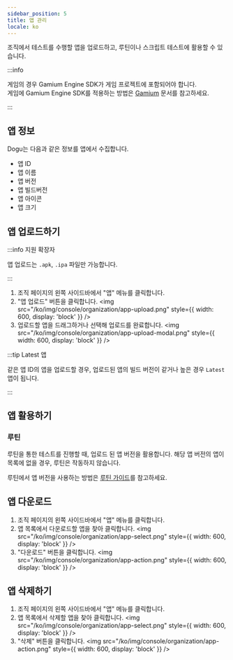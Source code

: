 ```yaml
---
sidebar_position: 5
title: 앱 관리
locale: ko
---
```



조직에서 테스트를 수행할 앱을 업로드하고, 루틴이나 스크립트 테스트에 활용할 수 있습니다.

:::info

게임의 경우 Gamium Engine SDK가 게임 프로젝트에 포함되어야 합니다.  
게임에 Gamium Engine SDK를 적용하는 방법은 [Gamium](https://gamium.dogutech.io) 문서를 참고하세요.

:::

## 앱 정보

Dogu는 다음과 같은 정보를 앱에서 수집합니다.

- 앱 ID
- 앱 이름
- 앱 버전
- 앱 빌드버전
- 앱 아이콘
- 앱 크기

## 앱 업로드하기

:::info 지원 확장자

앱 업로드는 `.apk`, `.ipa` 파일만 가능합니다.

:::

<OrganizationMemberPermission prefix="앱 업로드는" />

1. 조직 페이지의 왼쪽 사이드바에서 "앱" 메뉴를 클릭합니다.
2. "앱 업로드" 버튼을 클릭합니다.
   <img
     src="/ko/img/console/organization/app-upload.png"
     style={{ width: 600, display: 'block' }}
   />
3. 업로드할 앱을 드래그하거나 선택해 업로드를 완료합니다.
   <img
     src="/ko/img/console/organization/app-upload-modal.png"
     style={{ width: 600, display: 'block' }}
   />

:::tip Latest 앱

같은 앱 ID의 앱을 업로드할 경우, 업로드된 앱의 빌드 버전이 같거나 높은 경우 `Latest` 앱이 됩니다.

:::

## 앱 활용하기

### 루틴

루틴을 통한 테스트를 진행할 때, 업로드 된 앱 버전을 활용합니다. 해당 앱 버전의 앱이 목록에 없을 경우, 루틴은 작동하지 않습니다.

루틴에서 앱 버전을 사용하는 방법은 [루틴 가이드](/routine/routines)를 참고하세요.

## 앱 다운로드

<OrganizationMemberPermission prefix="앱 다운로드는" />

1. 조직 페이지의 왼쪽 사이드바에서 "앱" 메뉴를 클릭합니다.
2. 앱 목록에서 다운로드할 앱을 찾아 클릭합니다.
   <img
     src="/ko/img/console/organization/app-select.png"
     style={{ width: 600, display: 'block' }}
   />
3. "다운로드" 버튼을 클릭합니다.
    <img
      src="/ko/img/console/organization/app-action.png"
      style={{ width: 600, display: 'block' }}
    />

## 앱 삭제하기

<OrganizationMemberPermission prefix="앱 삭제는" />

1. 조직 페이지의 왼쪽 사이드바에서 "앱" 메뉴를 클릭합니다.
2. 앱 목록에서 삭제할 앱을 찾아 클릭합니다.
   <img
     src="/ko/img/console/organization/app-select.png"
     style={{ width: 600, display: 'block' }}
   />
3. "삭제" 버튼을 클릭합니다.
    <img
      src="/ko/img/console/organization/app-action.png"
      style={{ width: 600, display: 'block' }}
    />
